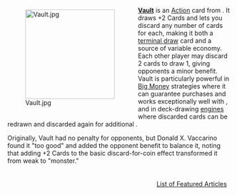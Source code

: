 <div style="float: left; margin: 0.5em 0.9em 0.4em 0;">[[File:Vault.jpg|200px]]</div>

'''[[Vault]]''' is an [[Action]] card from {{Set|Prosperity}}. It draws +2 Cards and lets you discard any number of cards for {{Costplus|1}} each, making it both a [[terminal draw]] card and a source of variable economy. Each other player may discard 2 cards to draw 1, giving opponents a minor benefit. Vault is particularly powerful in [[Big Money]] strategies where it can guarantee {{Card|Gold}} purchases and works exceptionally well with {{Card|Grand Market}}, and in deck-drawing [[engine]]s where discarded cards can be redrawn and discarded again for additional {{Cost}}.

Originally, Vault had no penalty for opponents, but Donald X. Vaccarino found it "too good" and added the opponent benefit to balance it, noting that adding +2 Cards to the basic discard-for-coin effect transformed it from weak to "monster."

<div style="float: right; margin: 0.5em 0.9em 0.4em 0;">[[List of Featured Articles]]</div>